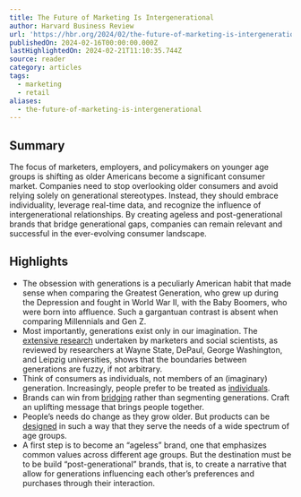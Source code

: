 ```yaml
---
title: The Future of Marketing Is Intergenerational
author: Harvard Business Review
url: 'https://hbr.org/2024/02/the-future-of-marketing-is-intergenerational'
publishedOn: 2024-02-16T00:00:00.000Z
lastHighlightedOn: 2024-02-21T11:10:35.744Z
source: reader
category: articles
tags:
  - marketing
  - retail
aliases:
  - the-future-of-marketing-is-intergenerational
---
```

## Summary

The focus of marketers, employers, and policymakers on younger age groups is shifting as older Americans become a significant consumer market. Companies need to stop overlooking older consumers and avoid relying solely on generational stereotypes. Instead, they should embrace individuality, leverage real-time data, and recognize the influence of intergenerational relationships. By creating ageless and post-generational brands that bridge generational gaps, companies can remain relevant and successful in the ever-evolving consumer landscape.

## Highlights
- The obsession with generations is a peculiarly American habit that made sense when comparing the Greatest Generation, who grew up during the Depression and fought in World War II, with the Baby Boomers, who were born into affluence. Such a gargantuan contrast is absent when comparing Millennials and Gen Z.
- Most importantly, generations exist only in our imagination. The [extensive research](https://www.researchgate.net/publication/343888626_Generations_and_Generational_Differences_Debunking_Myths_in_Organizational_Science_and_Practice_and_Paving_New_Paths_Forward) undertaken by marketers and social scientists, as reviewed by researchers at Wayne State, DePaul, George Washington, and Leipzig universities, shows that the boundaries between generations are fuzzy, if not arbitrary.
- Think of consumers as individuals, not members of an (imaginary) generation. Increasingly, people prefer to be treated as [individuals](https://www.forbes.com/sites/forbesagencycouncil/2019/03/13/in-the-era-of-individuality-how-can-brands-create-successful-relationships-with-their-customers/?sh=6345cdad7853).
- Brands can win from [bridging](https://www.forbes.com/sites/forbescontentmarketing/2021/10/15/how-to-bridge-the-age-gap-in-marketing/?sh=142447a467fd) rather than segmenting generations. Craft an uplifting message that brings people together.
- People’s needs do change as they grow older. But products can be [designed](https://www.system-concepts.com/insights/product-design-and-the-ageing-population/) in such a way that they serve the needs of a wide spectrum of age groups.
- A first step is to become an “ageless” brand, one that emphasizes common values across different age groups. But the destination must be to be build “post-generational” brands, that is, to create a narrative that allow for generations influencing each other’s preferences and purchases through their interaction.
